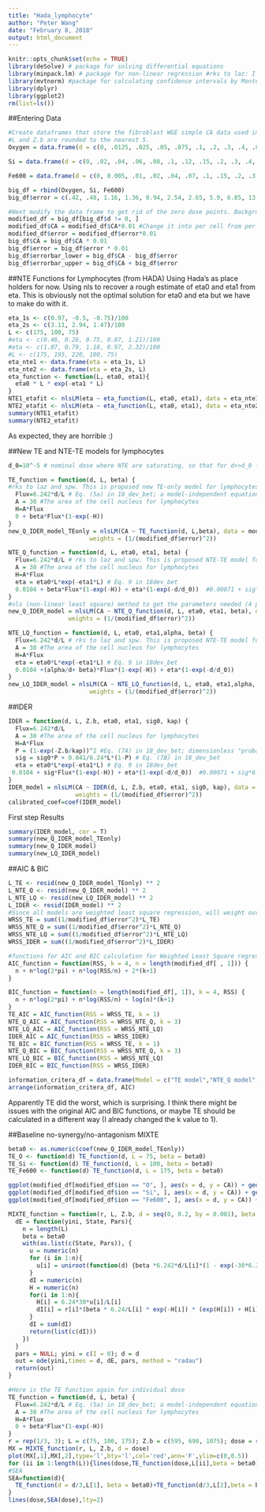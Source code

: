 ```yaml
---
title: "Hada_lymphocyte"
author: "Peter Wang"
date: "February 8, 2018"
output: html_document
---
```


```r
knitr::opts_chunk$set(echo = TRUE)
library(deSolve) # package for solving differential equations
library(minpack.lm) # package for non-linear regression #rks to laz: I think we probably can just use nls() in stats, not nlsLM from linpack. Please check in R documentation if there is any functional difference at all
library(mvtnorm) #package for calculating confidence intervals by Monte Carlo simulation based on variance-covariance matrices #rks to laz: I added to comment.Please check that my addition is OK.
library(dplyr)
library(ggplot2)
rm(list=ls())
```

##Entering Data
```r
#Create dataframes that store the fibroblast WGE simple CA data used in 16Cacao 
#L and Z.b are rounded to the nearest 5.
Oxygen = data.frame(d = c(0, .0125, .025, .05, .075, .1, .2, .3, .4, .8),CA = c(.72, .96, 2.83, 4.7, 4.01, 8.41, 16.8, 40, 42.8, 94.4), ion = "O", Z = 8, L = 75, Z.b = 595)# Some GCR components are high-speed Oxygen nuclei that are almost fully ionized. d=dose; CA are per hundred cells. Z=atomic charge; L=LET; Z.b = Z^2/beta*^2

Si = data.frame(d = c(0, .02, .04, .06, .08, .1, .12, .15, .2, .3, .4, .6, .8, 1, 1.2, 1.5), CA = c(1.08, 2.04, 3.83, 4.57, 5.96, 4.78, 5.48, 13.88, 13.14, 27.0, 25.9, 59.5, 36.8, 81.8, 117.8, 123.2), ion = "Si", Z = 14, L = 100, Z.b = 690)

Fe600 = data.frame(d = c(0, 0.005, .01, .02, .04, .07, .1, .15, .2, .3, .4, .6, 1, 1.5), CA = c(1.01, 2.05, 2.33, 3.9, 3.51, 3.27, 5.71, 10.7, 9.14, 12.2, 21, 24.9, 43.6, 93.9), ion = "Fe600", Z = 26, L = 175, Z.b = 1075) #600 refers to the energy in MeV per atomic mass unit in this Iron beam

big_df = rbind(Oxygen, Si, Fe600)
big_df$error = c(.42, .48, 1.16, 1.36, 0.94, 2.54, 2.65, 5.9, 6.85, 13.6, .21, .34, .70, .95, .68, 1.07, 1.04, 2.38, 1.72, 4.77, 0.87, 9.18, 2.75, 9.85, 17, 13.2, 0.43, 0.48, 0.67, 0.8, 0.73, 0.75, 1.72, 1.95, 2.89, 2.34, 4.37, 5.08, 8.25, 18.8) #error bars for the CA measurementsx

#Next modify the data frame to get rid of the zero dose points. Background CA frequency was determined seperately.
modified_df = big_df[big_df$d != 0, ]
modified_df$CA = modified_df$CA*0.01 #Change it into per cell from per 100 cells
modified_df$error = modified_df$error*0.01
big_df$CA = big_df$CA * 0.01
big_df$error = big_df$error * 0.01
big_df$errorbar_lower = big_df$CA - big_df$error
big_df$errorbar_upper = big_df$CA + big_df$error
```

##NTE Functions for Lymphocytes (from HADA)
Using Hada's as place holders for now. Using nls to recover a rough estimate of eta0 and eta1 from eta. This is obviously not the optimal solution for eta0 and eta but we have to make do with it.
```r
eta_1s <- c(0.97, -0.5, -0.75)/100
eta_2s <- c(3.11, 2.94, 1.47)/100
L <- c(175, 100, 75)
#eta <- c(0.46, 0.26, 0.75, 0.07, 1.21)/100
#eta <- c(1.07, 0.79, 1.18, 0.97, 2.32)/100
#L <- c(175, 195, 220, 100, 75)
eta_nte1 <- data.frame(eta = eta_1s, L)
eta_nte2 <- data.frame(eta = eta_2s, L)
eta_function <- function(L, eta0, eta1){
  eta0 * L * exp(-eta1 * L)
}
NTE1_etafit <- nlsLM(eta ~ eta_function(L, eta0, eta1), data = eta_nte1, start = list(eta0 = 0.001, eta1 = 0.01))
NTE2_etafit <- nlsLM(eta ~ eta_function(L, eta0, eta1), data = eta_nte2, start = list(eta0 = 0.001, eta1 = 0.01))
summary(NTE1_etafit)
summary(NTE2_etafit)
```
As expected, they are horrible :)

##New TE and NTE-TE models for lymphocytes
```r
d_0=10^-5 # nominal dose where NTE are saturating, so that for d>>d_0 further increases are due to TE

TE_function = function(d, L, beta) {
#rks to laz and spw. This is proposed new TE-only model for lymphocytes
  Flux=6.242*d/L # Eq. (5a) in 18_dev_bet; a model-independent equation for particle flux
  A = 30 #The area of the cell nucleus for lymphocytes
  H=A*Flux 
  0 + beta*Flux*(1-exp(-H))
}
new_Q_IDER_model_TEonly = nlsLM(CA ~ TE_function(d, L,beta), data = modified_df, start = list(beta=3), 
                       weights = (1/(modified_df$error)^2))

NTE_Q_function = function(d, L, eta0, eta1, beta) {
  Flux=6.242*d/L # rks to laz and spw. This is proposed NTE-TE model for lymphocytes
  A = 30 #The area of the cell nucleus for lymphocytes
  H=A*Flux 
  eta = eta0*L*exp(-eta1*L) # Eq. 9 in 18dev_bet
  0.0104 + beta*Flux*(1-exp(-H)) + eta*(1-exp(-d/d_0))  #0.00071 + sig*6.24*d/L*(1-exp(-1024*d/L)) + eta*(1-exp(-10^3*d))#don't use
} 
#nls (non-linear least square) method to get the parameters needed (4 parameter estimation)
new_Q_IDER_model = nlsLM(CA ~ NTE_Q_function(d, L, eta0, eta1, beta), data = modified_df, start = list(eta0 = 0.001, eta1 = 0.01, beta=3),
                 weights = (1/(modified_df$error)^2))

NTE_LQ_function = function(d, L, eta0, eta1,alpha, beta) {
  Flux=6.242*d/L # rks to laz and spw. This is proposed NTE-TE model for lymphocytes
  A = 30 #The area of the cell nucleus for lymphocytes
  H=A*Flux 
  eta = eta0*L*exp(-eta1*L) # Eq. 9 in 18dev_bet
  0.0104 +(alpha/d+ beta)*Flux*(1-exp(-H)) + eta*(1-exp(-d/d_0)) 
} 
new_LQ_IDER_model = nlsLM(CA ~ NTE_LQ_function(d, L, eta0, eta1,alpha, beta), data = modified_df, start = list(eta0 = 0.001, eta1 = 0.01, alpha=0.3, beta=2), 
                       weights = (1/(modified_df$error)^2))
```

##IDER
```r
IDER = function(d, L, Z.b, eta0, eta1, sig0, kap) {
  Flux=6.242*d/L
  A = 30 #The area of the cell nucleus for lymphocytes
  H=A*Flux 
  P = (1-exp(-Z.b/kap))^2 #Eq. (7A) in 18_dev_bet; dimensionless "probability"; makes sense for kap > 0
  sig = sig0*P + 0.041/6.24*L*(1-P) # Eq. (7B) in 18_dev_bet
  eta = eta0*L*exp(-eta1*L) # Eq. 9 in 18dev_bet
 0.0104 + sig*Flux*(1-exp(-H)) + eta*(1-exp(-d/d_0))  #0.00071 + sig*6.24*d/L*(1-exp(-1024*d/L)) + eta*(1-exp(-10^3*d))#don't use
} 
IDER_model = nlsLM(CA ~ IDER(d, L, Z.b, eta0, eta1, sig0, kap), data = modified_df, start = list(eta0 = 0.001, eta1 = 0.01, sig0 = 15, kap = 445), 
                   weights = (1/(modified_df$error)^2))
calibrated_coef=coef(IDER_model)
```

First step Results
```r
summary(IDER_model, cor = T)
summary(new_Q_IDER_model_TEonly)
summary(new_Q_IDER_model)
summary(new_LQ_IDER_model)
```

##AIC & BIC
```r
L_TE <- resid(new_Q_IDER_model_TEonly) ** 2
L_NTE_Q <- resid(new_Q_IDER_model) ** 2
L_NTE_LQ <- resid(new_LQ_IDER_model) ** 2
L_IDER <- resid(IDER_model) ** 2
#Since all models are weighted least square regression, will weight our model with our weights to get the WRSS (weighted residual squared sum)
WRSS_TE = sum((1/modified_df$error^2)*L_TE)
WRSS_NTE_Q = sum((1/modified_df$error^2)*L_NTE_Q)
WRSS_NTE_LQ = sum((1/modified_df$error^2)*L_NTE_LQ)
WRSS_IDER = sum((1/modified_df$error^2)*L_IDER)

#functions for AIC and BIC calculation for Weighted Least Square regression
AIC_function = function(RSS, k = 4, n = length(modified_df[ , 1])) {
  n + n*log(2*pi) + n*log(RSS/n) + 2*(k+1)
}

BIC_function = function(n = length(modified_df[, 1]), k = 4, RSS) {
  n + n*log(2*pi) + n*log(RSS/n) + log(n)*(k+1)
}
TE_AIC = AIC_function(RSS = WRSS_TE, k = 1)
NTE_Q_AIC = AIC_function(RSS = WRSS_NTE_Q, k = 3)
NTE_LQ_AIC = AIC_function(RSS = WRSS_NTE_LQ)
IDER_AIC = AIC_function(RSS = WRSS_IDER)
TE_BIC = BIC_function(RSS = WRSS_TE, k = 1)
NTE_Q_BIC = BIC_function(RSS = WRSS_NTE_Q, k = 3)
NTE_LQ_BIC = BIC_function(RSS = WRSS_NTE_LQ)
IDER_BIC = BIC_function(RSS = WRSS_IDER)

information_critera_df = data.frame(Model = c("TE model","NTE_Q model", "NTE_LQ model", "IDER model"), AIC = c(TE_AIC, NTE_Q_AIC, NTE_LQ_AIC, IDER_AIC), BIC = c(TE_BIC, NTE_Q_BIC, NTE_LQ_BIC, IDER_BIC))
arrange(information_critera_df, AIC)
```

Apparently TE did the worst, which is surprising. I think there might be issues with the original AIC and BIC functions, or maybe TE should be calculated in a different way (I already changed the k value to 1).

##Baseline no-synergy/no-antagonism MIXTE
```r
beta0 <- as.numeric(coef(new_Q_IDER_model_TEonly))
TE_O <- function(d) TE_function(d, L = 75, beta = beta0)
TE_Si <- function(d) TE_function(d, L = 100, beta = beta0)
TE_Fe600 <- function(d) TE_function(d, L = 175, beta = beta0)

ggplot(modified_df[modified_df$ion == "O", ], aes(x = d, y = CA)) + geom_point() + stat_function(fun = TE_O)
ggplot(modified_df[modified_df$ion == "Si", ], aes(x = d, y = CA)) + geom_point() + stat_function(fun = TE_Si)
ggplot(modified_df[modified_df$ion == "Fe600", ], aes(x = d, y = CA)) + geom_point() + stat_function(fun = TE_Fe600)
```

```r
MIXTE_function = function(r, L, Z.b, d = seq(0, 0.2, by = 0.001), beta = beta0){
  dE = function(yini, State, Pars){
    n = length(L)
    beta = beta0
    with(as.list(c(State, Pars)), {
      u = numeric(n)
      for (i in 1:n){
        u[i] = uniroot(function(d) {beta *6.242*d/L[i]*(1 - exp(-30*6.242*d/L[i])) - I}, lower = 0, upper = 0.4, extendInt = "yes", tol = 10^-10)$root
      }
      dI = numeric(n)
      H = numeric(n)
      for(i in 1:n){
        H[i] = 6.24*30*u[i]/L[i]
        dI[i] = r[i]*(beta * 6.24/L[i] * exp(-H[i]) * (exp(H[i]) + H[i] - 1)) #Partial derivative of TE function over d. This is always 0 when d = 0 though.
      }
      dI = sum(dI)
      return(list(c(dI)))
    })
  }
  pars = NULL; yini = c(I = 0); d = d
  out = ode(yini,times = d, dE, pars, method = "radau")
  return(out)
}

```

```r
#Here is the TE function again for individual dose
TE_function = function(d, L, beta) {
  Flux=6.242*d/L # Eq. (5a) in 18_dev_bet; a model-independent equation for particle flux
  A = 30 #The area of the cell nucleus for lymphocytes
  H=A*Flux 
  0 + beta*Flux*(1-exp(-H))
}
r = rep(1/3, 3); L = c(75, 100, 175); Z.b = c(595, 690, 1075); dose = seq(0,.4,by=0.001)
MX = MIXTE_function(r, L, Z.b, d = dose)
plot(MX[,1],MX[,2],type='l',bty='l',col='red',ann='F',ylim=c(0,0.5))
for (ii in 1:length(L)){lines(dose,TE_function(dose,L[ii],beta = beta0),col='green')}
#SEA
SEA=function(d){
  TE_function(d = d/3,L[1], beta = beta0)+TE_function(d/3,L[2],beta = beta0)+TE_function(d/3,L[3],beta = beta0)
}
lines(dose,SEA(dose),lty=2)
```


